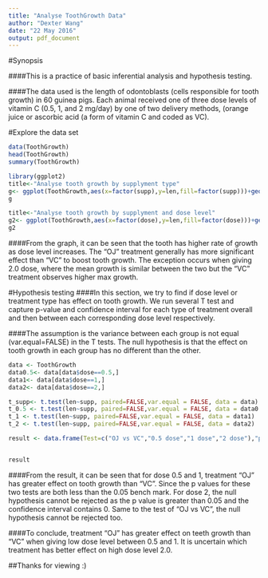 ```yaml
---
title: "Analyse ToothGrowth Data"
author: "Dexter Wang"
date: "22 May 2016"
output: pdf_document
---
```


#Synopsis

####This is a practice of basic inferential analysis and hypothesis testing.

####The data used is the length of odontoblasts (cells responsible for tooth growth) in 60 guinea pigs. Each animal received one of three dose levels of vitamin C (0.5, 1, and 2 mg/day) by one of two delivery methods, (orange juice or ascorbic acid (a form of vitamin C and coded as VC).

#Explore the data set

```r
data(ToothGrowth) 
head(ToothGrowth)
summary(ToothGrowth)
```

```r
library(ggplot2)
title<-"Analyse tooth growth by supplyment type"
g<- ggplot(ToothGrowth,aes(x=factor(supp),y=len,fill=factor(supp)))+geom_boxplot()+labs(title=title,x="dose level (in mg)",y="length of growth")
g

title<-"Analyse tooth growth by supplyment and dose level"
g2<- ggplot(ToothGrowth,aes(x=factor(dose),y=len,fill=factor(dose)))+geom_boxplot()+ facet_grid(.~supp)+labs(title=title,x="dose level (in mg)",y="length of growth")
g2

```

####From the graph, it can be seen that the tooth has higher rate of growth as dose level increases. The "OJ" treatment generally has more significant effect than "VC" to boost tooth growth. The exception occurs when giving 2.0 dose, where the mean growth is similar between the two but the "VC" treatment observes higher max growth. 

#Hypothesis testing
####In this section, we try to find if dose level or treatment type has effect on tooth growth. We run several T test and capture p-value and confidence interval for each type of treatment overall and then between each corresponding dose level respectively.

####The assumption is the variance between each group is not equal (var.equal=FALSE) in the T tests. The null hypothesis is that the effect on tooth growth in each group has no different than the other. 

```r
data <- ToothGrowth
data0.5<- data[data$dose==0.5,]
data1<- data[data$dose==1,]
data2<- data[data$dose==2,]

t_supp<- t.test(len~supp, paired=FALSE,var.equal = FALSE, data = data)
t_0.5 <- t.test(len~supp, paired=FALSE,var.equal = FALSE, data = data0.5)
t_1 <- t.test(len~supp, paired=FALSE,var.equal = FALSE, data = data1)
t_2 <- t.test(len~supp, paired=FALSE,var.equal = FALSE, data = data2)

result <- data.frame(Test=c("OJ vs VC","0.5 dose","1 dose","2 dose"),"p.value"=c(t_supp$p.value,t_0.5$p.value,t_1$p.value,t_2$p.value),ci.lower=c(t_supp$conf[1],t_0.5$conf[1],t_1$conf[1],t_2$conf[1]),ci.upper=c(t_supp$conf[2],t_0.5$conf[2],t_1$conf[2],t_2$conf[2]),"Mean OJ"=c(t_supp$estimate[1],t_0.5$estimate[1],t_1$estimate[1],t_2$estimate[1]),"Mean VC"=c(t_supp$estimate[2],t_0.5$estimate[2],t_1$estimate[2],t_2$estimate[2]))


result

```

####From the result, it can be seen that for dose 0.5 and 1, treatment "OJ" has greater effect on tooth growth than "VC". Since the p values for these two tests are both less than the 0.05 bench mark. For dose 2, the null hypothesis cannot be rejected as the p value is greater than 0.05 and the confidence interval contains 0. Same to the test of "OJ vs VC", the null hypothesis cannot be rejected too.

####To conclude, treatment "OJ" has greater effect on teeth growth than "VC" when giving low dose level between 0.5 and 1. It is uncertain which treatment has better effect on high dose level 2.0.

##Thanks for viewing :)



